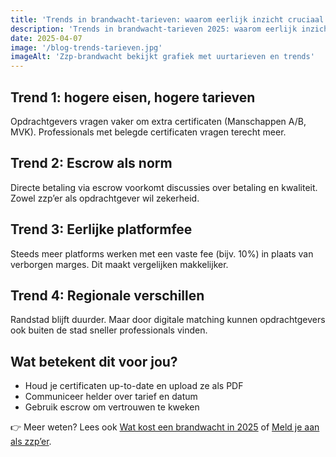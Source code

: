 ```yaml
---
title: 'Trends in brandwacht-tarieven: waarom eerlijk inzicht cruciaal wordt'
description: 'Trends in brandwacht-tarieven 2025: waarom eerlijk inzicht, escrow en goede certificaten cruciaal zijn voor opdrachtgevers en zzp’ers.'
date: 2025-04-07
image: '/blog-trends-tarieven.jpg'
imageAlt: 'Zzp-brandwacht bekijkt grafiek met uurtarieven en trends'
---
```


## Trend 1: hogere eisen, hogere tarieven

Opdrachtgevers vragen vaker om extra certificaten (Manschappen A/B, MVK). Professionals met belegde certificaten vragen terecht meer.

## Trend 2: Escrow als norm

Directe betaling via escrow voorkomt discussies over betaling en kwaliteit. Zowel zzp’er als opdrachtgever wil zekerheid.

## Trend 3: Eerlijke platformfee

Steeds meer platforms werken met een vaste fee (bijv. 10%) in plaats van verborgen marges. Dit maakt vergelijken makkelijker.

## Trend 4: Regionale verschillen

Randstad blijft duurder. Maar door digitale matching kunnen opdrachtgevers ook buiten de stad sneller professionals vinden.

## Wat betekent dit voor jou?

- Houd je certificaten up-to-date en upload ze als PDF
- Communiceer helder over tarief en datum
- Gebruik escrow om vertrouwen te kweken

👉 Meer weten? Lees ook [Wat kost een brandwacht in 2025](https://www.probrandwacht.nl/blog/wat-kost-een-brandwacht-in-2025) of [Meld je aan als zzp’er](https://forms.gle/pWCs2Dwuk4uZGw2K7).
